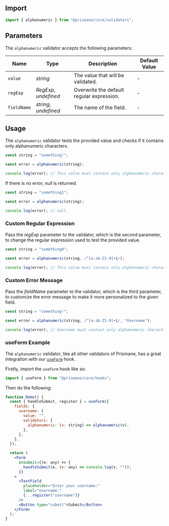 ## Import

```js
import { alphanumeric } from "@prismane/core/validators";
```

## Parameters

The `alphanumeric` validator accepts the following parameters:

| Name        | Type                  | Description                               | Default Value |
| ----------- | --------------------- | ----------------------------------------- | ------------- |
| `value`     | _string_              | The value that will be validated.         | -             |
| `regExp`    | _RegExp_, _undefined_ | Overwrite the default regular expression. | -             |
| `fieldName` | _string_, _undefined_ | The name of the field.                    | -             |

## Usage

The `alphanumeric` validator tests the provided value and checks if it contains only alphanumeric characters.

```ts
const string = "something!";

const error = alphanumeric(string);

console.log(error); // This value must contain only alphanumeric characters!
```

If there is no error, _null_ is returned.

```ts
const string = "something1";

const error = alphanumeric(string);

console.log(error); // null
```

### Custom Regular Expression

Pass the _regExp_ parameter to the validator, which is the second parameter, to change the regular expression used to test the provided value.

```ts
const string = "something0";

const error = alphanumeric(string, /^[a-zA-Z1-9]+$/);

console.log(error); // This value must contain only alphanumeric characters!
```

### Custom Error Message

Pass the _fieldName_ parameter to the validator, which is the third parameter, to customize the error message to make it more personalized to the given field.

```ts
const string = "something!";

const error = alphanumeric(string, /^[a-zA-Z1-9]+$/, "Username");

console.log(error); // Username must contain only alphanumeric characters!
```

### useForm Example

The `alphanumeric` validator, like all other validators of Prismane, has a great integration with our [`useForm`](/docs/hooks/use-form) hook.

Firstly, import the `useForm` hook like so:

```js
import { useForm } from "@prismane/core/hooks";
```

Then do the following:

```jsx preview
function Demo() {
  const { handleSubmit, register } = useForm({
    fields: {
      username: {
        value: "",
        validators: {
          alphanumeric: (v: string) => alphanumeric(v),
        },
      },
    },
  });

  return (
    <Form
      onSubmit={(e: any) => {
        handleSubmit(e, (v: any) => console.log(v, ""));
      }}
    >
      <TextField
        placeholder="Enter your username:"
        label="Username:"
        {...register("username")}
      />
      <Button type="submit">Submit</Button>
    </Form>
  );
}
```
